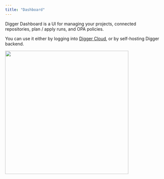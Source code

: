 ```yaml
---
title: "Dashboard"
---
```


Digger Dashboard is a UI for managing your projects, connected repositories, plan / apply runs, and OPA policies.

You can use it either by logging into [Digger Cloud](https://cloud.digger.dev), or by self-hosting Digger backend.

<img height="400" src="/images/digger-dashboard.png" />